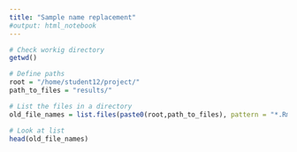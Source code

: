 ```yaml
---
title: "Sample name replacement"
#output: html_notebook
---
```


```r
# Check workig directory
getwd()

# Define paths
root = "/home/student12/project/"
path_to_files = "results/"

# List the files in a directory
old_file_names = list.files(paste0(root,path_to_files), pattern = "*.Rmd")

# Look at list
head(old_file_names)
```


```r

```




